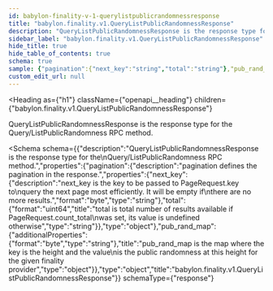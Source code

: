 ```yaml
---
id: babylon-finality-v-1-querylistpublicrandomnessresponse
title: "babylon.finality.v1.QueryListPublicRandomnessResponse"
description: "QueryListPublicRandomnessResponse is the response type for the"
sidebar_label: "babylon.finality.v1.QueryListPublicRandomnessResponse"
hide_title: true
hide_table_of_contents: true
schema: true
sample: {"pagination":{"next_key":"string","total":"string"},"pub_rand_map":{}}
custom_edit_url: null
---
```



<Heading
  as={"h1"}
  className={"openapi__heading"}
  children={"babylon.finality.v1.QueryListPublicRandomnessResponse"}
>
</Heading>



QueryListPublicRandomnessResponse is the response type for the
Query/ListPublicRandomness RPC method.

<Schema
  schema={{"description":"QueryListPublicRandomnessResponse is the response type for the\nQuery/ListPublicRandomness RPC method.","properties":{"pagination":{"description":"pagination defines the pagination in the response.","properties":{"next_key":{"description":"next_key is the key to be passed to PageRequest.key to\nquery the next page most efficiently. It will be empty if\nthere are no more results.","format":"byte","type":"string"},"total":{"format":"uint64","title":"total is total number of results available if PageRequest.count_total\nwas set, its value is undefined otherwise","type":"string"}},"type":"object"},"pub_rand_map":{"additionalProperties":{"format":"byte","type":"string"},"title":"pub_rand_map is the map where the key is the height and the value\nis the public randomness at this height for the given finality provider","type":"object"}},"type":"object","title":"babylon.finality.v1.QueryListPublicRandomnessResponse"}}
  schemaType={"response"}
>
  
</Schema>
            